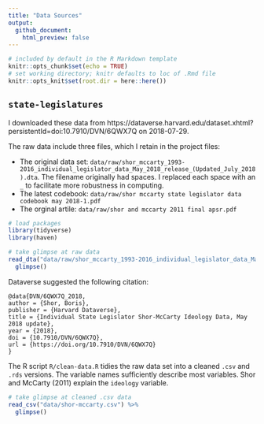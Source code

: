 ```yaml
---
title: "Data Sources"
output: 
  github_document:
    html_preview: false
---
```


```r
# included by default in the R Markdown template
knitr::opts_chunk$set(echo = TRUE)
# set working directory; knitr defaults to loc of .Rmd file
knitr::opts_knit$set(root.dir = here::here())
```

## `state-legislatures`

I downloaded these data from https://dataverse.harvard.edu/dataset.xhtml?persistentId=doi:10.7910/DVN/6QWX7Q on 2018-07-29.

The raw data include three files, which I retain in the project files:

* The original data set: `data/raw/shor_mccarty_1993-2016_individual_legislator_data_May_2018_release_(Updated_July_2018).dta`. The filename originally had spaces. I replaced each space with an `_` to facilitate more robustness in computing.
* The latest codebook: `data/raw/shor mccarty state legislator data codebook may 2018-1.pdf`
* The orginal artile: `data/raw/shor and mccarty 2011 final apsr.pdf`

```r
# load packages
library(tidyverse)
library(haven)

# take glimpse at raw data 
read_dta("data/raw/shor_mccarty_1993-2016_individual_legislator_data_May_2018_release_(Updated_July_2018).dta") %>%
  glimpse()
```

Dataverse suggested the following citation:
```
@data{DVN/6QWX7Q_2018,
author = {Shor, Boris},
publisher = {Harvard Dataverse},
title = {Individual State Legislator Shor-McCarty Ideology Data, May 2018 update},
year = {2018},
doi = {10.7910/DVN/6QWX7Q},
url = {https://doi.org/10.7910/DVN/6QWX7Q}
}
```

The R script `R/clean-data.R` tidies the raw data set into a cleaned `.csv` and `.rds` versions. The variable names sufficiently describe most variables. Shor and McCarty (2011) explain the `ideology` variable.

```r
# take glimpse at cleaned .csv data 
read_csv("data/shor-mccarty.csv") %>%
  glimpse()
```



